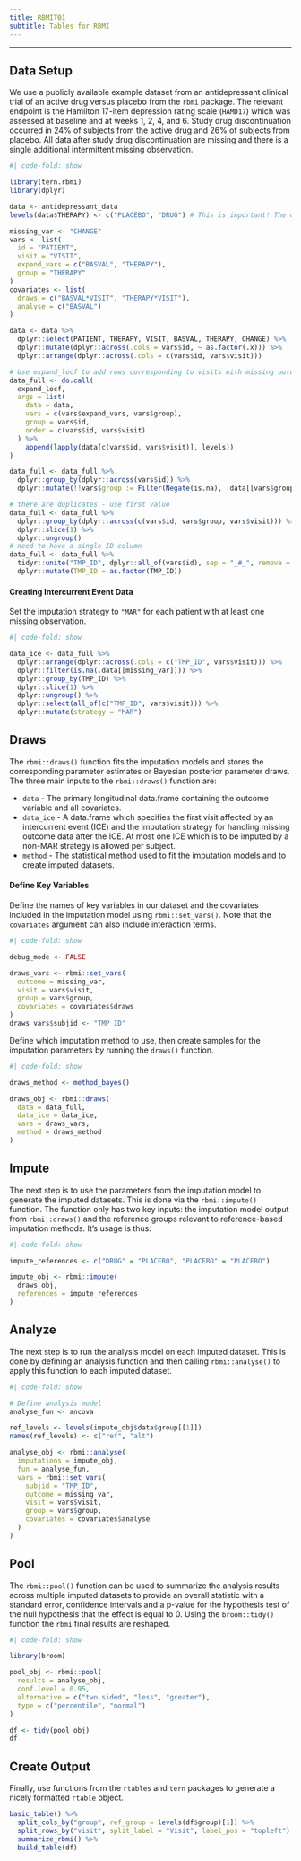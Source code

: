 ```yaml
---
title: RBMIT01
subtitle: Tables for RBMI
---
```


------------------------------------------------------------------------

::: panel-tabset
## Data Setup

We use a publicly available example dataset from an antidepressant clinical trial of an active drug versus placebo from the `rbmi` package.
The relevant endpoint is the Hamilton 17-item depression rating scale (`HAMD17`) which was assessed at baseline and at weeks 1, 2, 4, and 6.
Study drug discontinuation occurred in 24% of subjects from the active drug and 26% of subjects from placebo.
All data after study drug discontinuation are missing and there is a single additional intermittent missing observation.

```r
#| code-fold: show

library(tern.rbmi)
library(dplyr)

data <- antidepressant_data
levels(data$THERAPY) <- c("PLACEBO", "DRUG") # This is important! The order defines the computation order later

missing_var <- "CHANGE"
vars <- list(
  id = "PATIENT",
  visit = "VISIT",
  expand_vars = c("BASVAL", "THERAPY"),
  group = "THERAPY"
)
covariates <- list(
  draws = c("BASVAL*VISIT", "THERAPY*VISIT"),
  analyse = c("BASVAL")
)

data <- data %>%
  dplyr::select(PATIENT, THERAPY, VISIT, BASVAL, THERAPY, CHANGE) %>%
  dplyr::mutate(dplyr::across(.cols = vars$id, ~ as.factor(.x))) %>%
  dplyr::arrange(dplyr::across(.cols = c(vars$id, vars$visit)))

# Use expand_locf to add rows corresponding to visits with missing outcomes to the dataset
data_full <- do.call(
  expand_locf,
  args = list(
    data = data,
    vars = c(vars$expand_vars, vars$group),
    group = vars$id,
    order = c(vars$id, vars$visit)
  ) %>%
    append(lapply(data[c(vars$id, vars$visit)], levels))
)

data_full <- data_full %>%
  dplyr::group_by(dplyr::across(vars$id)) %>%
  dplyr::mutate(!!vars$group := Filter(Negate(is.na), .data[[vars$group]])[1])

# there are duplicates - use first value
data_full <- data_full %>%
  dplyr::group_by(dplyr::across(c(vars$id, vars$group, vars$visit))) %>%
  dplyr::slice(1) %>%
  dplyr::ungroup()
# need to have a single ID column
data_full <- data_full %>%
  tidyr::unite("TMP_ID", dplyr::all_of(vars$id), sep = "_#_", remove = FALSE) %>%
  dplyr::mutate(TMP_ID = as.factor(TMP_ID))
```

#### Creating Intercurrent Event Data

Set the imputation strategy to `"MAR"` for each patient with at least one missing observation.

```r
#| code-fold: show

data_ice <- data_full %>%
  dplyr::arrange(dplyr::across(.cols = c("TMP_ID", vars$visit))) %>%
  dplyr::filter(is.na(.data[[missing_var]])) %>%
  dplyr::group_by(TMP_ID) %>%
  dplyr::slice(1) %>%
  dplyr::ungroup() %>%
  dplyr::select(all_of(c("TMP_ID", vars$visit))) %>%
  dplyr::mutate(strategy = "MAR")
```

## Draws

The `rbmi::draws()` function fits the imputation models and stores the corresponding parameter estimates or Bayesian posterior parameter draws.
The three main inputs to the `rbmi::draws()` function are:

-   `data` - The primary longitudinal data.frame containing the outcome variable and all covariates.
-   `data_ice` - A data.frame which specifies the first visit affected by an intercurrent event (ICE) and the imputation strategy for handling missing outcome data after the ICE. At most one ICE which is to be imputed by a non-MAR strategy is allowed per subject.
-   `method` - The statistical method used to fit the imputation models and to create imputed datasets.

#### Define Key Variables

Define the names of key variables in our dataset and the covariates included in the imputation model using `rbmi::set_vars()`.
Note that the `covariates` argument can also include interaction terms.

```r
#| code-fold: show

debug_mode <- FALSE

draws_vars <- rbmi::set_vars(
  outcome = missing_var,
  visit = vars$visit,
  group = vars$group,
  covariates = covariates$draws
)
draws_vars$subjid <- "TMP_ID"
```

Define which imputation method to use, then create samples for the imputation parameters by running the `draws()` function.

```r
#| code-fold: show

draws_method <- method_bayes()

draws_obj <- rbmi::draws(
  data = data_full,
  data_ice = data_ice,
  vars = draws_vars,
  method = draws_method
)
```

## Impute

The next step is to use the parameters from the imputation model to generate the imputed datasets.
This is done via the `rbmi::impute()` function.
The function only has two key inputs: the imputation model output from `rbmi::draws()` and the reference groups relevant to reference-based imputation methods.
It's usage is thus:

```r
#| code-fold: show

impute_references <- c("DRUG" = "PLACEBO", "PLACEBO" = "PLACEBO")

impute_obj <- rbmi::impute(
  draws_obj,
  references = impute_references
)
```

## Analyze

The next step is to run the analysis model on each imputed dataset.
This is done by defining an analysis function and then calling `rbmi::analyse()` to apply this function to each imputed dataset.

```r
#| code-fold: show

# Define analysis model
analyse_fun <- ancova

ref_levels <- levels(impute_obj$data$group[[1]])
names(ref_levels) <- c("ref", "alt")

analyse_obj <- rbmi::analyse(
  imputations = impute_obj,
  fun = analyse_fun,
  vars = rbmi::set_vars(
    subjid = "TMP_ID",
    outcome = missing_var,
    visit = vars$visit,
    group = vars$group,
    covariates = covariates$analyse
  )
)
```

## Pool

The `rbmi::pool()` function can be used to summarize the analysis results across multiple imputed datasets to provide an overall statistic with a standard error, confidence intervals and a p-value for the hypothesis test of the null hypothesis that the effect is equal to 0.
Using the `broom::tidy()` function the `rbmi` final results are reshaped.

```r
#| code-fold: show

library(broom)

pool_obj <- rbmi::pool(
  results = analyse_obj,
  conf.level = 0.95,
  alternative = c("two.sided", "less", "greater"),
  type = c("percentile", "normal")
)

df <- tidy(pool_obj)
df
```

## Create Output

Finally, use functions from the `rtables` and `tern` packages to generate a nicely formatted `rtable` object.

```r
basic_table() %>%
  split_cols_by("group", ref_group = levels(df$group)[1]) %>%
  split_rows_by("visit", split_label = "Visit", label_pos = "topleft") %>%
  summarize_rbmi() %>%
  build_table(df)
```
:::
